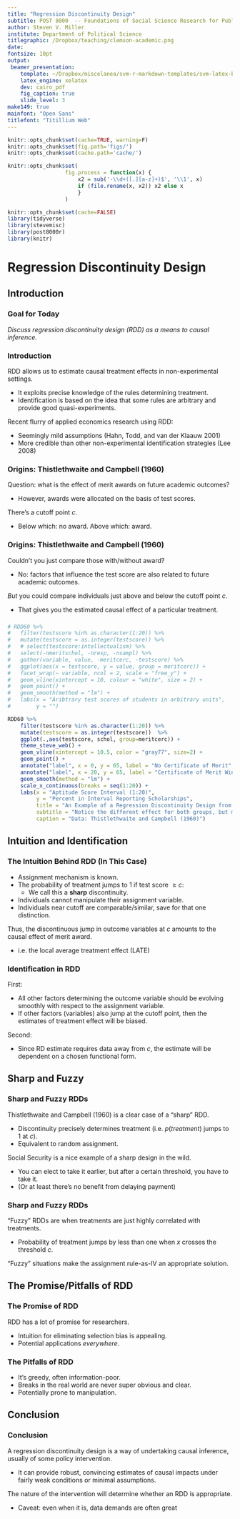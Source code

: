 ```yaml
---
title: "Regression Discontinuity Design"
subtitle: POST 8000  -- Foundations of Social Science Research for Public Policy
author: Steven V. Miller
institute: Department of Political Science
titlegraphic: /Dropbox/teaching/clemson-academic.png
date: 
fontsize: 10pt
output:
 beamer_presentation:
    template: ~/Dropbox/miscelanea/svm-r-markdown-templates/svm-latex-beamer.tex
    latex_engine: xelatex
    dev: cairo_pdf
    fig_caption: true
    slide_level: 3
make149: true
mainfont: "Open Sans"
titlefont: "Titillium Web"
---
```


```r
knitr::opts_chunk$set(cache=TRUE, warning=F)
knitr::opts_chunk$set(fig.path='figs/')
knitr::opts_chunk$set(cache.path='cache/')

knitr::opts_chunk$set(
                  fig.process = function(x) {
                      x2 = sub('-\\d+([.][a-z]+)$', '\\1', x)
                      if (file.rename(x, x2)) x2 else x
                      }
                  )
```

```r
knitr::opts_chunk$set(cache=FALSE)
library(tidyverse)
library(stevemisc)
library(post8000r)
library(knitr)

```

# Regression Discontinuity Design
## Introduction
### Goal for Today

*Discuss regression discontinuity design (RDD) as a means to causal inference.*

### Introduction

RDD allows us to estimate causal treatment effects in non-experimental settings.

- It exploits precise knowledge of the rules determining treatment.
- Identification is based on the idea that some rules are arbitrary and provide good quasi-experiments.

Recent flurry of applied economics research using RDD:

- Seemingly mild assumptions (Hahn, Todd, and van der Klaauw 2001)
- More credible than other non-experimental identification strategies (Lee 2008) 

### Origins: Thistlethwaite and Campbell (1960)

Question: what is the effect of merit awards on future academic outcomes?

- However, awards were allocated on the basis of test scores.

There's a cutoff point $c$.

- Below which: no award. Above which: award.

### Origins: Thistlethwaite and Campbell (1960)

Couldn't you just compare those with/without award?

- No: factors that influence the test score are also related to future academic outcomes.

*But* you could compare individuals just above and below the cutoff point $c$.

- That gives you the estimated causal effect of a particular treatment.

###

```r
# RDD60 %>%
#   filter(testscore %in% as.character(1:20)) %>%
#   mutate(testscore = as.integer(testscore)) %>%
#   # select(testscore:intellectualism) %>%
#   select(-nmeritschol, -nresp, -nsampl) %>%
#   gather(variable, value, -meritcerc, -testscore) %>%
#   ggplot(aes(x = testscore, y = value, group = meritcerc)) +
#   facet_wrap(~ variable, ncol = 2, scale = "free_y") +
#   geom_vline(xintercept = 10, colour = "white", size = 2) +
#   geom_point() +
#   geom_smooth(method = "lm") +
#   labs(x = "Aribtrary test scores of students in arbitrary units",
#        y = "")

RDD60 %>%
    filter(testscore %in% as.character(1:20)) %>%
    mutate(testscore = as.integer(testscore))  %>%
    ggplot(.,aes(testscore, schol, group=meritcerc)) +
    theme_steve_web() +
    geom_vline(xintercept = 10.5, color = "gray77", size=2) +
    geom_point() +
    annotate("label", x = 0, y = 65, label = "No Certificate of Merit", hjust = 0, family="Open Sans") +
    annotate("label", x = 20, y = 65, label = "Certificate of Merit Winners", hjust = 1, family="Open Sans") +
    geom_smooth(method = "lm") +
    scale_x_continuous(breaks = seq(1:20)) +
    labs(x = "Aptitude Score Interval (1:20)",
         y = "Percent in Interval Reporting Scholarships",
         title = "An Example of a Regression Discontinuity Design from Thistlethwaite and Campbell (1960)",
         subtitle = "Notice the different effect for both groups, but more importantly notice the discontinuity.",
         caption = "Data: Thistlethwaite and Campbell (1960)")
```

<!-- ### Psst... This is a Simple Interaction -->

<!-- ```{r, results="asis"} -->

<!-- RDD60 %>% -->
<!--     filter(testscore %in% as.character(1:20)) %>% -->
<!--     mutate(testscore = as.integer(testscore)) %>% -->
<!--      lm(schol ~ testscore*meritcerc, data = .) %>% -->
<!--     broom::tidy() %>% -->
<!--     mutate_if(is.numeric, list(~round(.,3))) %>% -->
<!--     kable(.) -->

<!-- ``` -->


<!-- ### Psst... This is a Simple Interaction -->

<!-- ```{r, results="asis"} -->

<!-- RDD60 %>% slice(11:12) %>% -->
<!--     select(1:3, schol) %>% -->
<!--     kable(.) -->

<!-- ``` -->

## Intuition and Identification
### The Intuition Behind RDD (In This Case)

- Assignment mechanism is known.
- The probability of treatment jumps to 1 if test score $\ge c$:
    - We call this a **sharp** discontinuity.
- Individuals cannot manipulate their assignment variable.
- Individuals near cutoff are comparable/similar, save for that one distinction.

Thus, the discontinuous jump in outcome variables at $c$ amounts to the causal effect of merit award.

- i.e. the local average treatment effect (LATE)


### Identification in RDD

First:

- All other factors determining the outcome variable should be evolving smoothly with respect to the assignment variable.
- If other factors (variables) also jump at the cutoff point, then the estimates of treatment effect will be biased.

Second:

- Since RD estimate requires data away from $c$, the estimate will be dependent on a chosen functional form.

## Sharp and Fuzzy
### Sharp and Fuzzy RDDs

Thistlethwaite and Campbell (1960) is a clear case of a "sharp" RDD.

- Discontinuity precisely determines treatment (i.e. $p(treatment)$ jumps to 1 at $c$).
- Equivalent to random assignment.

Social Security is a nice example of a sharp design in the wild.

- You can elect to take it earlier, but after a certain threshold, you have to take it.
- (Or at least there's no benefit from delaying payment)

### Sharp and Fuzzy RDDs

"Fuzzy" RDDs are when treatments are just highly correlated with treatments.

- Probability of treatment jumps by less than one when $x$ crosses the threshold $c$.

"Fuzzy" situations make the assignment rule-as-IV an appropriate solution.

## The Promise/Pitfalls of RDD
### The Promise of RDD

RDD has a lot of promise for researchers.

- Intuition for eliminating selection bias is appealing.
- Potential applications *everywhere*.

### The Pitfalls of RDD

- It's greedy, often information-poor.
- Breaks in the real world are never super obvious and clear.
- Potentially prone to manipulation.


## Conclusion
### Conclusion

A regression discontinuity design is a way of undertaking causal inference, usually of some policy intervention.

- It can provide robust, convincing estimates of causal impacts under fairly weak conditions or minimal assumptions.

The nature of the intervention will determine whether an RDD is appropriate.

- Caveat: even when it is, data demands are often great
